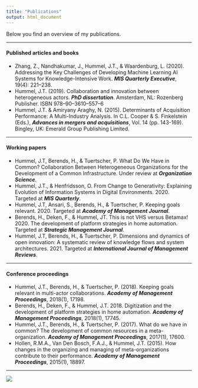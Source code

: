 ```yaml
---
title: "Publications"
output: html_document
---
```

Below you find an overview of my publications.

***
#### Published articles and books
+ Zhang, Z., Nandhakumar, J., Hummel, J.T., & Waardenburg, L. (2020). Addressing the Key Challenges of Developing Machine Learning AI Systems for Knowledge-Intensive Work. ***MIS Quarterly Executive***, 19(4): 221–238.
+ Hummel, J.T. (2019). Collaboration and innovation between heterogeneous actors. ***PhD dissertation***. Amsterdam, NL: Rozenberg Publisher. ISBN 978–90–3610–557–6
+ Hummel, J.T. & Amiryany Araghy, N. (2015). Determinants of Acquisition Performance: A Multi-Industry Analysis. In C.L. Cooper & S. Finkelstein (Eds.), ***Advances in mergers and acquisitions***, Vol. 14 (pp. 143-169). Bingley, UK: Emerald Group Publishing Limited.


***
#### Working papers
+ Hummel, J.T, Berends, H., & Tuertscher, P. What Do We Have in Common? Collaboration Between Heterogeneous Organizations for the Development of a Common Infrastructure. Under review at ***Organization Science***.
+ Hummel, J.T., & Henfridsson, O. From Change to Generativity: Explaining Evolution of Information Systems in Digital Environments. 2020. Targeted at ***MIS Quarterly***.
+ Hummel, J.T, Ansari, S., Berends, H., & Tuertscher, P. Keeping goals relevant. 2020. Targeted at ***Academy of Management Journal***.
+ Berends, H., Deken, F., & Hummel, JT. This is not VHS versus Betamax! 2020. The development of platform strategies in home automation. Targeted at ***Strategic Management Journal***.
+ Hummel, J.T, Berends, H., & Tuertscher, P. Dimensions and dynamics of open innovation: A systematic review of knowledge flows and system architectures. 2021. Targeted at ***International Journal of Management Reviews***.

***
#### Conference proceedings
+ Hummel, J.T., Berends, H., & Tuertscher, P. (2018). Keeping goals relevant in multi-actor collaborations. ***Academy of Management Proceedings***, 2018(1), 17198.
+ Berends, H., Deken, F., & Hummel, J.T. 2018. Digitization and the development of platform strategies in home automation. ***Academy of Management Proceedings***, 2018(1), 17745.
+ Hummel, J.T., Berends, H., & Tuertscher, P. (2017). What do we have in common? The development of common resources in a meta-organization. ***Academy of Management Proceedings***, 2017(1), 17600.
+ Hollen, R.M.A., Van Den Bosch, F.A.J., & Hummel, J.T. (2015). How changes in the organizing and managing of meta-organizations contribute to their performance. ***Academy of Management Proceedings***, 2015(1), 18897.

***

![](https://www.jochemhummel.com/pictures/IMG_1950.JPG)